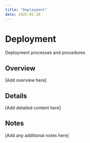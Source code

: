 ```yaml
---
title: "Deployment"
date: 2025-01-20
---
```


# Deployment

Deployment processes and procedures

## Overview

[Add overview here]

## Details

[Add detailed content here]

## Notes

[Add any additional notes here]

